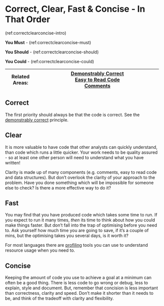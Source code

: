 # Correct, Clear, Fast & Concise - In That Order {#correct_clear_concise}

(ref:correctclearconcise-intro)

**You Must** - (ref:correctclearconcise-must)

**You Should** - (ref:correctclearconcise-should)

**You Could** - (ref:correctclearconcise-could)


|Related Areas: 	| [Demonstrably Correct](#demonstrably_correct) <br> [Easy to Read Code](#easy_to_read)<br> [Comments](#comments)  |
|---------------	|------------------------------------------------------------|

## Correct {#ccfc_correct}
The first priority should always be that the code is correct.
See the [demonstrably correct](#demonstrably_correct) principle.

## Clear {#ccfc_clear}
It is more valuable to have code that other analysts can quickly understand, than code which runs a little quicker.
Your work needs to be quality assured - so at least one other person will need to understand what you have written!

Clarity is made up of many components (e.g. comments, easy to read code and data structures).
But don't overlook the clarity of your approach to the problem.
Have you done something which will be impossible for someone else to check? Is there a more effective way to do it?

## Fast {#ccfc_fast}
You may find that you have produced code which takes some time to run.
If you expect to run it many times, _then_ its time to think about how you could make things faster.
But don't fall into the trap of optimising before you need to. Ask yourself how much time you are going to save, if it’s a couple of mins, but the optimising takes you several days, is it worth it?

For most languages there are [profiling](https://en.wikipedia.org/wiki/Profiling_%28computer_programming%29) tools you can use to understand resource usage when you need to. 

## Concise {#ccfc_concise}
Keeping the amount of code you use to achieve a goal at a minimum can often be a good thing.
There is less code to go wrong or debug, less to explain, style and document.
But, remember that concision is less important than correctness, clarity and speed.
Don't make it shorter than it needs to be, and think of the tradeoff with clarity and flexibility.
